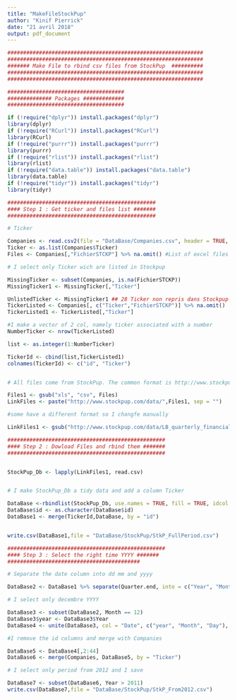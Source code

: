 ```yaml
---
title: "MakeFileStockPup"
author: "Kinif Pierrick"
date: "21 avril 2018"
output: pdf_document
---
```

```r



##############################################################
##############################################################
####### Make File to rbind csv files from StockPup  ##########
##############################################################
##############################################################

#####################################
############## Packages #############
#####################################

if (!require("dplyr")) install.packages("dplyr")
library(dplyr)
if (!require("RCurl")) install.packages("RCurl")
library(RCurl)
if (!require("purrr")) install.packages("purrr")
library(purrr)
if (!require("rlist")) install.packages("rlist")
library(rlist)
if (!require("data.table")) install.packages("data.table")
library(data.table)
if (!require("tidyr")) install.packages("tidyr")
library(tidyr)

###############################################
#### Step 1 : Get ticker and files list #######
###############################################

# Ticker 

Companies <- read.csv2(file = "DataBase/Companies.csv", header = TRUE, stringsAsFactors = FALSE)
Ticker <- as.list(Companies$Ticker)
Files <- Companies[,"FichierSTCKP"] %>% na.omit() #List of excel files // na.omit as Stockpup do not have data for all companies

# I select only Ticker wich are listed in Stockpup

MissingTicker <- subset(Companies, is.na(FichierSTCKP)) 
MissingTicker1 <- MissingTicker[,"Ticker"]

UnlistedTicker <- MissingTicker1 ## 28 Ticker non repris dans Stockpup
TickerListed <- Companies[, c("Ticker","FichierSTCKP")] %>% na.omit()
TickerListed1 <- TickerListed[,"Ticker"]

#I make a vector of 2 col, namely ticker associated with a number 
NumberTicker <- nrow(TickerListed)

list <- as.integer(1:NumberTicker)

TickerId <- cbind(list,TickerListed1)
colnames(TickerId) <- c("id", "Ticker")


# All files come from StockPup. The common format is http://www.stockpup.com/data/A_quarterly_financial_data.csv. So I create a vector containing this format for all Ticker  /// CSV Format :)

Files1 <- gsub("xls", "csv", Files)
LinkFiles <- paste("http://www.stockpup.com/data/",Files1, sep = "")

#some have a different format so I changfe manually

LinkFiles1 <- gsub("http://www.stockpup.com/data/LB_quarterly_financial_data.csv","http://www.stockpup.com/data/LTD_quarterly_financial_data.csv", LinkFiles)

##################################################
#### Step 2 : Dowload Files and rbind them #######
##################################################


StockPup_Db <- lapply(LinkFiles1, read.csv)


# I make StockPup_Db a tidy data and add a column Ticker 

DataBase <-rbindlist(StockPup_Db, use.names = TRUE, fill = TRUE, idcol = "id")
DataBase$id <- as.character(DataBase$id)
DataBase1 <- merge(TickerId,DataBase, by = "id")


write.csv(DataBase1,file = "DataBase/StockPup/StkP_FullPeriod.csv")

##################################################
#### Step 3 : Select the right time YYYY #######
##########################################

# Separate the date column into dd mm and yyyy

DataBase2 <- DataBase1 %>% separate(Quarter.end, into = c("Year", "Month","Day"), sep = "-")

# I select only decembre YYYY

DataBase3 <- subset(DataBase2, Month == 12)
DataBase3$year <- DataBase3$Year
DataBase4 <- unite(DataBase3, col = "Date", c("year", "Month", "Day"), sep = "-") 

#I remove the id columns and merge with Companies

DataBase5 <- DataBase4[,2:44] 
DataBase6 <- merge(Companies, DataBase5, by = "Ticker")

# I select only period from 2012 and I save

DataBase7 <- subset(DataBase6, Year > 2011)
write.csv(DataBase7,file = "DataBase/StockPup/StkP_From2012.csv")

```

